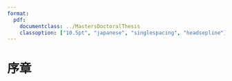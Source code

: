 ```yaml
---
format:
  pdf:
    documentclass: ../MastersDoctoralThesis
    classoption: ["10.5pt", "japanese", "singlespacing", "headsepline"]
---
```


# 序章 {#sec-Chapter1}